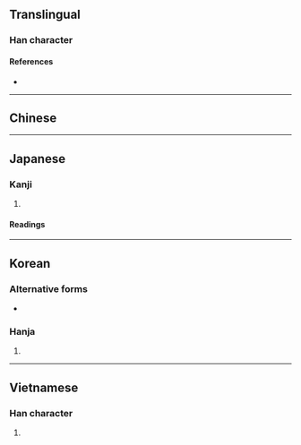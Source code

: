 {{also|奖|奨|獎}}
{{character info}}
==Translingual==
{{CJKV-forms|獎|奖|奨|奬}}

===Han character===
{{Han char|rn=37|rad=大|as=11|sn=14|four=|canj=VIK|ids=⿱將大}}

====References====
* {{Han ref|kx=0254.010|dkj=05997|dj=0515.240|hdz=10548.030|uh=596C|ud=22892}}

----

==Chinese==
{{zh-forms|s=奖|ns=奨}}
{{zh-see|獎|v}}

----

==Japanese==
{{ja-kanji forms|奨|奬}}

===Kanji===
{{ja-kanji|grade=|rs=大11|shin=奨}}

# {{ja-kyu sp|奨}}

====Readings====
{{ja-readings
|goon=そう<さう
|kanon=しょう<しやう
|kun=すす-める, たす-ける
|nanori=すけ, すすむ, たすく, つとむ
}}

----

==Korean==

===Alternative forms===
* {{l|ko|獎}}

===Hanja===
{{ko-hanja|장}}

# {{rfdef|ko|sort=大11}}

----

==Vietnamese==

===Han character===
{{vi-readings|reading=tưởng|rs=大11}}

# {{rfdef|vi|sort=大11}}
